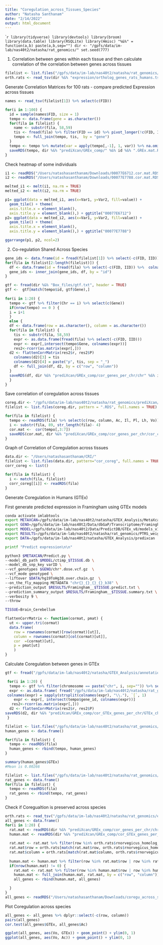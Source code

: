 ```yaml
---
title: "Coregulation_across_Tissues_Species"
author: "Natasha Santhanam"
date: "2/14/2022"
output: html_document
---
```


````r
library(tidyverse)
library(devtools)
library(broom)
library(data.table)
library(RSQLite)
library(Hmisc)
"%&%" = function(a,b) paste(a,b,sep="")
dir <- "/gpfs/data/im-lab/nas40t2/natasha/rat_genomics/"
set.seed(777)
```

1. Correlation between genes within each tissue and then
calculate correlation of the correlation between genes across tissues

```r
filelist <- list.files("/gpfs/data/im-lab/nas40t2/natasha/rat_genomics/prediXcan", pattern = "predict.txt", full.names = TRUE)
orth.rats <- read_tsv(dir %&% "expression/ortholog_genes_rats_humans.tsv", col_names = TRUE)
```

Generate Correlation Matrices for 100 rats - compare predicted Expression across tissues
```r
names <- read_tsv(filelist[1]) %>% select(c(FID))

for(i in 1:100) {
  id = sample(names$FID, size = 1)
  tempo <- data.frame(gene = as.character())
  for(fila in filelist) {
    name <- substr(fila, 58,59)
    tis <- fread(fila) %>% filter(FID == id) %>% pivot_longer(!c(FID, IID), names_to = "gene", values_to = name) %>% select(-c(FID, IID))
    tempo <- full_join(tempo, tis,  by = "gene")
  } 
  tempo <- tempo %>% mutate(var = apply(tempo[,-1], 1, var)) %>% na.omit()
  saveRDS(tempo, dir %&% "prediXcan/GREx_comp/" %&% id %&% ".GREx.mat.RDS")
}
```


Check heatmap of some individuals
```r
i1 <- readRDS("/Users/natashasanthanam/Downloads/00077E6712.cor.mat.RDS")
i2 <- readRDS("/Users/natashasanthanam/Downloads/00077E7788.cor.mat.RDS")

melted_i1 <- melt(i1, na.rm = TRUE)
melted_i2 <- melt(i2, na.rm = TRUE)

p1= ggplot(data = melted_i1, aes(x=Var1, y=Var2, fill=value)) + 
  geom_tile() + theme(
  axis.title.x = element_blank(),
  axis.title.y = element_blank(),) + ggtitle("00077E6712")
p2= ggplot(data = melted_i2, aes(x=Var1, y=Var2, fill=value)) + 
  geom_tile() + theme(
  axis.title.x = element_blank(),
  axis.title.y = element_blank(),) + ggtitle("00077E7788")

ggarrange(p1, p2, ncol=2)
```

2.  Co-regulation Shared Across Species

```r
gene_ids <- data.frame(id = fread(filelist[1]) %>% select(-c(FID, IID)) %>%  colnames())
for(fila in filelist[2:length(filelist)]) {
  df <- data.frame(id = fread(fila) %>% select(-c(FID, IID)) %>%  colnames())
  gene_ids <- inner_join(gene_ids, df, by = "id")
}
```


```r
gtf <- fread(dir %&% "Box_files/gtf.txt", header = TRUE)
gtf <-  gtf[match(tempo$id, gtf$Gene),]
 
for(i in 1:20) {
  tempo <- gtf %>% filter(Chr == i) %>% select(c(Gene))
  if(nrow(tempo) == 0 ) {
  i = i+1  
  }
  else {
  df <- data.frame(row = as.character(), column = as.character())
  for(fila in filelist) {
    tis <- substr(fila, 58,59)
    expr <- as.data.frame(fread(fila) %>% select(-c(FID, IID)))
    expr <- expr[,intersect(tempo$Gene, colnames(expr))]
    res2<-rcorr(as.matrix(expr[,]))
  d2 <- flattenCorrMatrix(res2$r, res2$P)
    colnames(d2)[3] = tis
    colnames(d2)[4] = paste("p", tis, sep = "_")
    df <- full_join(df, d2, by = c("row", "column"))
  }
  saveRDS(df, dir %&% "prediXcan/GREx_comp/cor_genes_per_chr/chr" %&% i %&% ".RDS" )
  }
}
```


Save correlation of coregulation across tissues
```r
coreg.dir <- "/gpfs/data/im-lab/nas40t2/natasha/rat_genomics/prediXcan/GREx_comp/cor_genes_per_chr"
filelist <- list.files(coreg.dir, pattern = ".RDS", full.names = TRUE)

for(fila in filelist) {
  tempo <- readRDS(fila) %>% select(c(row, column, Ac, Il, Pl, Lh, Vo)) %>%
  i <- substr(fila, 89, str_length(fila)- 4)
  cor.mat <-  cor(tempo[,3:7])
  saveRDS(cor.mat, dir %&% "prediXcan/GREx_comp/cor_genes_per_chr/cor_coreg_chr" %&% i %&% ".RDS")
}
```


Graph of Correlation of Coregulation across tissues

```r
data.dir <- "/Users/natashasanthanam/CRI/"
filelist <- list.files(data.dir, pattern="cor_coreg", full.names = TRUE)
corr_coreg <- list()

for(fila in filelist) {
  i <- match(fila, filelist)
  corr_coreg[[i]] <- readRDS(fila)
}
```

Generate Coregulation in Humans (GTEx)

First generate predicted expression in Framingham using GTEx models
```bash
conda activate imlabtools
export METAXCAN=/gpfs/data/im-lab/nas40t2/natasha/GTEX_Analysis/MetaXcan/software
export GENO=/gpfs/data/im-lab/nas40t2/Data/dbGaP/Transcriptome/Framingham/imputed_hrc1.1
export MODEL=/gpfs/data/im-lab/nas40t2/Data/PredictDB/GTEx_v8/models_v1/eqtl/ctimp
export RESULTS=/gpfs/data/im-lab/nas40t2/natasha/rat_genomics/PTRS_weights/PGP
export DATA=/gpfs/data/im-lab/nas40t2/natasha/GTEX_Analysis/predixcan

printf "Predict expression\n\n"

python3 $METAXCAN/Predict.py \
--model_db_path $MODEL/ctimp_$TISSUE.db \
--model_db_snp_key varID \
--vcf_genotypes $GENO/chr*.dose.vcf.gz  \
--vcf_mode genotyped \
--liftover $DATA/hg19ToHg38.over.chain.gz  \
--on_the_fly_mapping METADATA "chr{}_{}_{}_{}_b38" \
--prediction_output $RESULTS/Framingham__$TISSUE.predict.txt \
--prediction_summary_output $RESULTS/Framingham__$TISSUE.summary.txt \
--verbosity 9 \
--throw

TISSUE=Brain_Cerebellum
```


```r
flattenCorrMatrix <- function(cormat, pmat) {
  ut <- upper.tri(cormat)
  data.frame(
    row = rownames(cormat)[row(cormat)[ut]],
    column = rownames(cormat)[col(cormat)[ut]],
    cor  =(cormat)[ut],
    p = pmat[ut]
    )
}
```


Calculate Coregulation between genes in GTEx
```r
gtf <- fread("/gpfs/data/im-lab/nas40t2/natasha/GTEX_Analysis/annotations_gencode_v26.tsv", header = TRUE)

 for(i in 1:20) {
  tempo <- gtf %>% filter(chromosome == paste("chr", i, sep="")) %>% select(c(gene_id))
  expr <- as.data.frame( fread("/gpfs/data/im-lab/nas40t2/natasha/rat_genomics/prediXcan/GREx_comp/Framingham_less_mem__Brain_Cerebellum.predict.txt")) %>% select(-c(FID, IID)) 
 colnames(expr) = sapply(strsplit(colnames(expr), "\\."), `[`, 1)
    expr <- expr[, intersect(tempo$gene_id, colnames(expr))]
   res2<-rcorr(as.matrix(expr[,]))
  d2 <- flattenCorrMatrix(res2$r, res2$P)
saveRDS(d2, dir %&% "prediXcan/GREx_comp/cor_GTEx_genes_per_chr/GTEx_chr" %&% i %&% ".RDS" )
 }

```

```r
filelist <- list.files("/gpfs/data/im-lab/nas40t2/natasha/rat_genomics/prediXcan/GREx_comp/cor_GTEx_genes_per_chr/", pattern = ".RDS", full.names = TRUE)
human_genes <- data.frame()

for(fila in filelist) {
  tempo <- readRDS(fila)
  human_genes <- rbind(tempo, human_genes)
}

summary(human_genes$GTEx)
#Mean is 0.00266

filelist <- list.files("/gpfs/data/im-lab/nas40t2/natasha/rat_genomics/prediXcan/GREx_comp/cor_genes_per_chr", "chr", full.names = TRUE)[1:20]
rat_genes <- data.frame()
for(fila in filelist) {
  tempo <- readRDS(fila)
  rat_genes <- rbind(tempo, rat_genes)
}
```


Check if Coregualtion is preserved across species
```r
orth.rats <- read_tsv("/gpfs/data/im-lab/nas40t2/natasha/rat_genomics/expression/ortholog_genes_rats_humans.tsv")
all_genes <- data.frame()
for(i in 1:20) {
  rat.mat <- readRDS(dir %&% "prediXcan/GREx_comp/cor_genes_per_chr/chr" %&% i %&% ".RDS")
  human.mat <- readRDS(dir %&% "prediXcan/GREx_comp/cor_GTEx_genes_per_chr/GTEx_chr" %&% i %&% ".RDS")
  
  rat.mat <- rat.mat %>% filter(row %in% orth.rats$rnorvegicus_homolog_ensembl_gene & column %in% orth.rats$rnorvegicus_homolog_ensembl_gene) 
  rat.mat$row = orth.rats[match(rat.mat$row, orth.rats$rnorvegicus_homolog_ensembl_gene),1]$ensembl_gene_id
  rat.mat$column = orth.rats[match(rat.mat$column, orth.rats$rnorvegicus_homolog_ensembl_gene),1]$ensembl_gene_id
  
  human.mat <- human.mat %>% filter(row %in% rat.mat$row | row %in% rat.mat$column)
  if(nrow(human.mat) != 0) {
    rat.mat <- rat.mat %>% filter(row %in% human.mat$row | row %in% human.mat$column)
    human.mat <- full_join(human.mat, rat.mat, by = c("row", "column"))
    all_genes <- rbind(human.mat, all_genes)

  }
}
all_genes <- readRDS("/Users/natashasanthanam/Downloads/coregu_across_species_larger.RDS")
```


Plot Coregulation across species
```r
all_genes <- all_genes %>% dplyr::select(-c(row, column))
pairs(all_genes)
cor.test(all_genes$GTEx, all_genes$Ac)

ggplot(all_genes, aes(Vo, GTEx)) + geom_point() + ylim(0, 1)
ggplot(all_genes, aes(Vo, Ac)) + geom_point() + ylim(0, 1)
```
